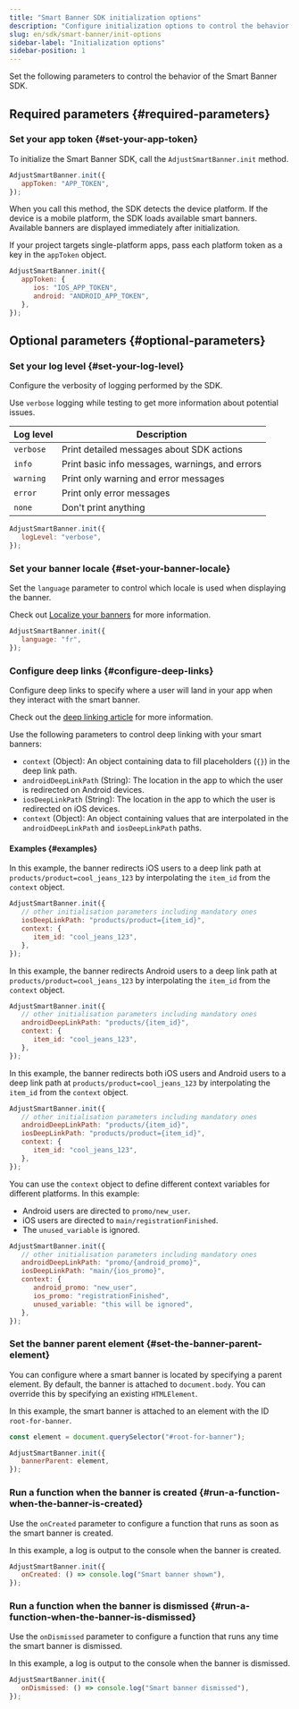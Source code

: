 ```yaml
---
title: "Smart Banner SDK initialization options"
description: "Configure initialization options to control the behavior of the Smart Banner SDK."
slug: en/sdk/smart-banner/init-options
sidebar-label: "Initialization options"
sidebar-position: 1
---
```


Set the following parameters to control the behavior of the Smart Banner SDK.

## Required parameters {#required-parameters}

### Set your app token {#set-your-app-token}

To initialize the Smart Banner SDK, call the `AdjustSmartBanner.init` method.

```js
AdjustSmartBanner.init({
   appToken: "APP_TOKEN",
});
```

When you call this method, the SDK detects the device platform. If the device is a mobile platform, the SDK loads available smart banners. Available banners are displayed immediately after initialization.

If your project targets single-platform apps, pass each platform token as a key in the `appToken` object.

```js
AdjustSmartBanner.init({
   appToken: {
      ios: "IOS_APP_TOKEN",
      android: "ANDROID_APP_TOKEN",
   },
});
```

## Optional parameters {#optional-parameters}

### Set your log level {#set-your-log-level}

Configure the verbosity of logging performed by the SDK.

<Callout type="tip">

Use `verbose` logging while testing to get more information about potential issues.

</Callout>

| Log level | Description                                     |
| --------- | ----------------------------------------------- |
| `verbose` | Print detailed messages about SDK actions       |
| `info`    | Print basic info messages, warnings, and errors |
| `warning` | Print only warning and error messages           |
| `error`   | Print only error messages                       |
| `none`    | Don't print anything                            |

```js
AdjustSmartBanner.init({
   logLevel: "verbose",
});
```

### Set your banner locale {#set-your-banner-locale}

Set the `language` parameter to control which locale is used when displaying the banner.

<Callout type="tip">

Check out [Localize your banners](/en/sdk/smart-banner#3-localize-your-banners) for more information.

</Callout>

```js
AdjustSmartBanner.init({
   language: "fr",
});
```

### Configure deep links {#configure-deep-links}

Configure deep links to specify where a user will land in your app when they interact with the smart banner.

<Callout type="tip">

Check out the [deep linking article](/en/sdk/smart-banner/deep-linking) for more information.

</Callout>

Use the following parameters to control deep linking with your smart banners:

-  `context` (Object): An object containing data to fill placeholders (`{}`) in the deep link path.
-  `androidDeepLinkPath` (String): The location in the app to which the user is redirected on Android devices.
-  `iosDeepLinkPath` (String): The location in the app to which the user is redirected on iOS devices.
-  `context` (Object): An object containing values that are interpolated in the `androidDeepLinkPath` and `iosDeepLinkPath` paths.

#### Examples {#examples}

In this example, the banner redirects iOS users to a deep link path at `products/product=cool_jeans_123` by interpolating the `item_id` from the `context` object.

```js
AdjustSmartBanner.init({
   // other initialisation parameters including mandatory ones
   iosDeepLinkPath: "products/product={item_id}",
   context: {
      item_id: "cool_jeans_123",
   },
});
```

In this example, the banner redirects Android users to a deep link path at `products/product=cool_jeans_123` by interpolating the `item_id` from the `context` object.

```js
AdjustSmartBanner.init({
   // other initialisation parameters including mandatory ones
   androidDeepLinkPath: "products/{item_id}",
   context: {
      item_id: "cool_jeans_123",
   },
});
```

In this example, the banner redirects both iOS users and Android users to a deep link path at `products/product=cool_jeans_123` by interpolating the `item_id` from the `context` object.

```js
AdjustSmartBanner.init({
   // other initialisation parameters including mandatory ones
   androidDeepLinkPath: "products/{item_id}",
   iosDeepLinkPath: "products/product={item_id}",
   context: {
      item_id: "cool_jeans_123",
   },
});
```

You can use the `context` object to define different context variables for different platforms. In this example:

-  Android users are directed to `promo/new_user`.
-  iOS users are directed to `main/registrationFinished`.
-  The `unused_variable` is ignored.

```js
AdjustSmartBanner.init({
   // other initialisation parameters including mandatory ones
   androidDeepLinkPath: "promo/{android_promo}",
   iosDeepLinkPath: "main/{ios_promo}",
   context: {
      android_promo: "new_user",
      ios_promo: "registrationFinished",
      unused_variable: "this will be ignored",
   },
});
```

### Set the banner parent element {#set-the-banner-parent-element}

You can configure where a smart banner is located by specifying a parent element. By default, the banner is attached to `document.body`. You can override this by specifying an existing `HTMLElement`.

In this example, the smart banner is attached to an element with the ID `root-for-banner`.

```js
const element = document.querySelector("#root-for-banner");

AdjustSmartBanner.init({
   bannerParent: element,
});
```

### Run a function when the banner is created {#run-a-function-when-the-banner-is-created}

Use the `onCreated` parameter to configure a function that runs as soon as the smart banner is created.

In this example, a log is output to the console when the banner is created.

```js
AdjustSmartBanner.init({
   onCreated: () => console.log("Smart banner shown"),
});
```

### Run a function when the banner is dismissed {#run-a-function-when-the-banner-is-dismissed}

Use the `onDismissed` parameter to configure a function that runs any time the smart banner is dismissed.

In this example, a log is output to the console when the banner is dismissed.

```js
AdjustSmartBanner.init({
   onDismissed: () => console.log("Smart banner dismissed"),
});
```
